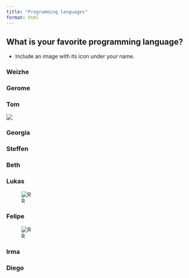 ```yaml
---
title: "Programming languages"
format: html
---
```


## What is your favorite programming language?
- Include an image with its icon under your name.

### Weizhe

### Gerome 

### Tom
![](https://upload.wikimedia.org/wikipedia/commons/thumb/1/1f/Julia_Programming_Language_Logo.svg/1280px-Julia_Programming_Language_Logo.svg.png)

### Georgia

### Steffen

### Beth

### Lukas
![R](R.png)


### Felipe

![R](elephant.png)

### Irma 

### Diego



